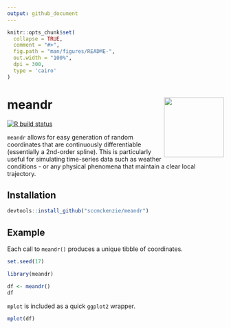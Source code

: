 ```yaml
---
output: github_document
---
```


<!-- README.md is generated from README.Rmd. Please edit that file -->

```r
knitr::opts_chunk$set(
  collapse = TRUE,
  comment = "#>",
  fig.path = "man/figures/README-",
  out.width = "100%",
  dpi = 300,
  type = 'cairo'
)
```

# meandr <img src='man/figures/logo.png' align="right" height="139" />

<!-- badges: start -->
[![R build status](https://github.com/sccmckenzie/meandr/workflows/R-CMD-check/badge.svg)](https://github.com/sccmckenzie/meandr/actions)
<!-- badges: end -->

`meandr` allows for easy generation of random coordinates that are continuously differentiable (essentially a 2nd-order spline). This is particularly useful for simulating time-series data such as weather conditions - or any physical phenomena that maintain a clear local trajectory.

## Installation

``` r
devtools::install_github("sccmckenzie/meandr")
```

## Example

Each call to `meandr()` produces a unique tibble of coordinates.

```r
set.seed(17)
```


```r
library(meandr)

df <- meandr()
df
```
`mplot` is included as a quick `ggplot2` wrapper.

```r
mplot(df)
```
